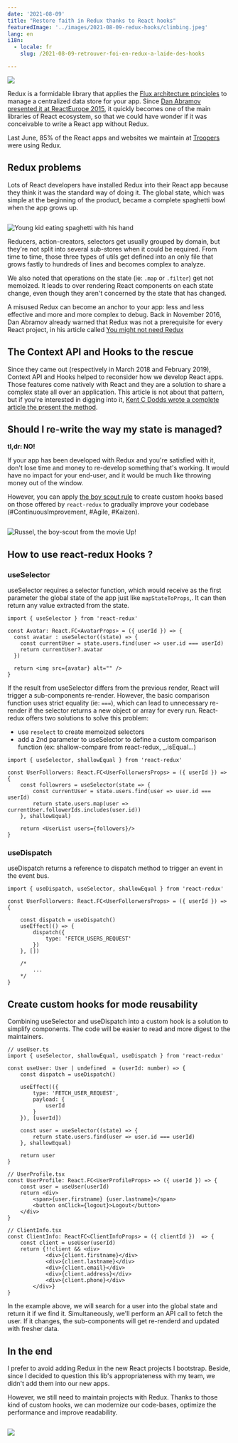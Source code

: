 ```yaml
---
date: '2021-08-09'
title: "Restore faith in Redux thanks to React hooks"
featuredImage: '../images/2021-08-09-redux-hooks/climbing.jpeg'
lang: en
i18n:
  - locale: fr
    slug: /2021-08-09-retrouver-foi-en-redux-a-laide-des-hooks

---
```


<Image align="right" caption="Photo by Daniel Jiménez on Unsplash">

![](../images/2021-08-09-redux-hooks/climbing.jpeg)

</Image>

Redux is a formidable library that applies the [Flux architecture principles](/en/2016-10-04-modern-frontend-architecture/) to manage a centralized data store for your app. Since [Dan Abramov presented it at ReactEurope 2015](https://www.youtube.com/watch?v=xsSnOQynTHs), it quickly becomes one of the main libraries of React ecosystem, so that we could have wonder if it was conceivable to write a React app without Redux.

Last June, 85% of the React apps and websites we maintain at [Troopers](https://troopers.agency) were using Redux.

## Redux problems
Lots of React developers have installed Redux into their React app because they think it was the standard way of doing it. The global state, which was simple at the beginning of the product, became a complete spaghetti bowl when the app grows up.

<Image isSmall>

![Young kid eating spaghetti with his hand](https://media.giphy.com/media/qhN1dx3gJq4b6/giphy.gif) 

</Image>

Reducers, action-creators, selectors get usually grouped by domain, but they're not split into several sub-stores when it could be required. From time to time, those three types of utils get defined into an only file that grows fastly to hundreds of lines and becomes complex to analyze.

We also noted that operations on the state (ie: `.map` or `.filter`) get not memoized. It leads to over rendering React components on each state change, even though they aren't concerned by the state that has changed.

A misused Redux can become an anchor to your app: less and less effective and more and more complex to debug. Back in November 2016, Dan Abramov already warned that Redux was not a prerequisite for every React project, in his article called [You might not need Redux](https://medium.com/@dan_abramov/you-might-not-need-redux-be46360cf367)


## The Context API and Hooks to the rescue

Since they came out (respectively in March 2018 and February 2019), Context API and Hooks helped to reconsider how we develop React apps. Those features come natively with React and they are a solution to share a complex state all over an application. This article is not about that pattern, but if you're interested in digging into it, [Kent C Dodds wrote a complete article the present the method](https://kentcdodds.com/blog/application-state-management-with-react).



## Should I re-write the way my state is managed?

**tl,dr: NO!**

If your app has been developed with Redux and you're satisfied with it, don't lose time and money to re-develop something that's working. It would have no impact for your end-user, and it would be much like throwing money out of the window.

However, you can apply [the boy scout rule](https://biratkirat.medium.com/step-8-the-boy-scout-rule-robert-c-martin-uncle-bob-9ac839778385) to create custom hooks based on those offered by `react-redux` to gradually improve your codebase (#ContinuousImprovement, #Agile, #Kaizen).

<Image isSmall>

![Russel, the boy-scout from the movie Up!](../images/2021-08-09-redux-hooks/russel.png)

</Image >

## How to use react-redux Hooks ?
### useSelector

useSelector requires a selector function, which would receive as the first parameter the global state of the app just like `mapStateToProps`,. It can then return any value extracted from the state.

```tsx
import { useSelector } from 'react-redux'

const Avatar: React.FC<AvatarProps> = ({ userId }) => {
  const avatar : useSelector((state) => {
    const currentUser = state.users.find(user => user.id === userId)
    return currentUser?.avatar
  })

  return <img src={avatar} alt="" />
}
```

If the result from useSelector differs from the previous render, React will trigger a sub-components re-render. However, the basic comparison function uses strict equality (ie: `===`), which can lead to unnecessary re-render if the selector returns a new object or array for every run. React-redux offers two solutions to solve this problem:
- use `reselect` to create memoized selectors
- add a 2nd parameter to useSelector to define a custom comparison function (ex: shallow-compare from react-redux, _.isEqual…)

```tsx
import { useSelector, shallowEqual } from 'react-redux'

const UserFollorwers: React.FC<UserFollorwersProps> = ({ userId }) => {
	const followrers = useSelector(state => {
		const currentUser = state.users.find(user => user.id === userId)
		return state.users.map(user => currentUser.followerIds.includes(user.id))
	}, shallowEqual)

	return <UserList users={followers}/>
}
```


### useDispatch

useDispatch returns a reference to dispatch method to trigger an event in the event bus.

```tsx
import { useDispatch, useSelector, shallowEqual } from 'react-redux'

const UserFollorwers: React.FC<UserFollorwersProps> = ({ userId }) => {

	const dispatch = useDispatch()
	useEffect(() => {
		dispatch({
			type: 'FETCH_USERS_REQUEST'
		})
	}, [])

	/*
		...
	*/
}
```


## Create custom hooks for mode reusability
Combining useSelector and useDispatch into a custom hook is a solution to simplify components. The code will be easier to read and more digest to the maintainers.

```tsx
// useUser.ts
import { useSelector, shallowEqual, useDispatch } from 'react-redux'

const useUser: User | undefined  = (userId: number) => {
	const dispatch = useDispatch()
	
	useEffect(({
		type: 'FETCH_USER_REQUEST',
		payload: {
			userId
		}
	}), [userId])

	const user = useSelector((state) => {
		return state.users.find(user => user.id === userId)
	}, shallowEqual)

	return user
}

// UserProfile.tsx
const UserProfile: React.FC<UserProfileProps> => ({ userId }) => {
	const user = useUser(userId)
	return <div>
		<span>{user.firstname} {user.lastname}</span>
		<button onClick={logout}>Logout</button>
	</div>
}

// ClientInfo.tsx
const ClientInfo: ReactFC<ClientInfoProps> = ({ clientId })  => {
	const client = useUser(userId)
	return {!!client && <div>
			<div>{client.firstname}</div>
			<div>{client.lastname}</div>
			<div>{client.email}</div>
			<div>{client.address}</div>
			<div>{client.phone}</div>
		</div>}
}
```

In the example above, we will search for a user into the global state and return it if we find it. Simultaneously, we'll perform an API call to fetch the user. If it changes, the sub-components will get re-renderd and updated with fresher data.

## In the end

I prefer to avoid adding Redux in the new React projects I bootstrap. Beside, since I decided to question this lib's appropriateness with my team, we didn't add them into our new apps.

However, we still need to maintain projects with Redux. Thanks to those kind of custom hooks, we can modernize our code-bases, optimize the performance and improve readability.

<Image>

![](../images/2021-08-09-redux-hooks/jesus.jpeg)

</Image>